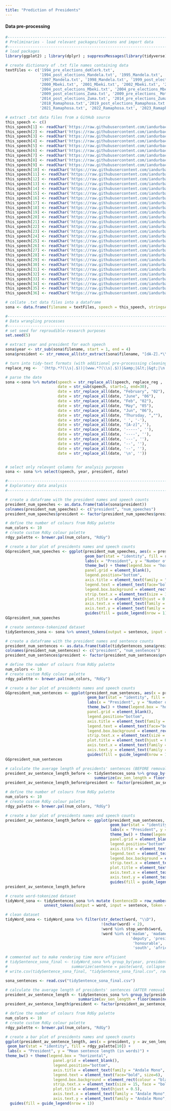```yaml
---
title: "Prediction of Presidents"
---
```


<h4> Data pre-processing </h4> 

```r
#---------------------------------------------------------------------------------------------------------------------------------------------------------
# Preliminaries - load relevant packages/lexicons and import data
#---------------------------------------------------------------------------------------------------------------------------------------------------------
# load packages
library(ggplot2) ; library(dplyr) ; suppressMessages(library(tidyverse)) ; library(tidytext) ; library(stringr) ; library(lubridate); library(textdata); library(keras); library(RColorBrewer)

# create dictionary of .txt file names containing data 
textFiles <- c('1994_pre_elections_deKlerk.txt',
               '1994_post_elections_Mandela.txt', '1995_Mandela.txt', '1996_Mandela.txt', 
               '1997_Mandela.txt', '1998_Mandela.txt', '1999_post_elections_Mandela.txt','1999_pre_elections_Mandela.txt', 
               '2000_Mbeki.txt', '2001_Mbeki.txt', '2002_Mbeki.txt', '2003_Mbeki.txt', 
               '2004_post_elections_Mbeki.txt', '2004_pre_elections_Mbeki.txt', '2005_Mbeki.txt', '2006_Mbeki.txt', '2007_Mbeki.txt', '2008_Mbeki.txt', 
               '2009_post_elections_Zuma.txt', '2009_pre_elections_ Motlanthe.txt', '2010_Zuma.txt', '2011_Zuma.txt', '2012_Zuma.txt', '2013_Zuma.txt', 
               '2014_post_elections_Zuma.txt', '2014_pre_elections_Zuma.txt', '2015_Zuma.txt', '2016_Zuma.txt', '2017_Zuma.txt', 
               '2018_Ramaphosa.txt','2019_post_elections_Ramaphosa.txt', '2019_pre_elections_Ramaphosa.txt', '2020_Ramaphosa.txt', 
               '2021_Ramaphosa.txt', '2022_Ramaphosa.txt', '2023_Ramaphosa.txt')

# extract .txt data files from a GitHub source 
this_speech <- c()
this_speech[1] <- readChar('https://raw.githubusercontent.com/iandurbach/datasci-fi/master/data/sona/1994_post_elections_Mandela.txt', nchars = 27050)
this_speech[2] <- readChar('https://raw.githubusercontent.com/iandurbach/datasci-fi/master/data/sona/1994_pre_elections_deKlerk.txt', nchars = 12786)
this_speech[3] <- readChar('https://raw.githubusercontent.com/iandurbach/datasci-fi/master/data/sona/1995_Mandela.txt', nchars = 39019)
this_speech[4] <- readChar('https://raw.githubusercontent.com/iandurbach/datasci-fi/master/data/sona/1996_Mandela.txt', nchars = 39524)
this_speech[5] <- readChar('https://raw.githubusercontent.com/iandurbach/datasci-fi/master/data/sona/1997_Mandela.txt', nchars = 37489)
this_speech[6] <- readChar('https://raw.githubusercontent.com/iandurbach/datasci-fi/master/data/sona/1998_Mandela.txt', nchars = 45247)
this_speech[7] <- readChar('https://raw.githubusercontent.com/iandurbach/datasci-fi/master/data/sona/1999_post_elections_Mandela.txt', nchars = 34674)
this_speech[8] <- readChar('https://raw.githubusercontent.com/iandurbach/datasci-fi/master/data/sona/1999_pre_elections_Mandela.txt', nchars = 41225)
this_speech[9] <- readChar('https://raw.githubusercontent.com/iandurbach/datasci-fi/master/data/sona/2000_Mbeki.txt', nchars = 37552)
this_speech[10] <- readChar('https://raw.githubusercontent.com/iandurbach/datasci-fi/master/data/sona/2001_Mbeki.txt', nchars = 41719)
this_speech[11] <- readChar('https://raw.githubusercontent.com/iandurbach/datasci-fi/master/data/sona/2002_Mbeki.txt', nchars = 50544)
this_speech[12] <- readChar('https://raw.githubusercontent.com/iandurbach/datasci-fi/master/data/sona/2003_Mbeki.txt', nchars = 58284)
this_speech[13] <- readChar('https://raw.githubusercontent.com/iandurbach/datasci-fi/master/data/sona/2004_post_elections_Mbeki.txt', nchars = 34590)
this_speech[14] <- readChar('https://raw.githubusercontent.com/iandurbach/datasci-fi/master/data/sona/2004_pre_elections_Mbeki.txt', nchars = 39232)
this_speech[15] <- readChar('https://raw.githubusercontent.com/iandurbach/datasci-fi/master/data/sona/2005_Mbeki.txt', nchars = 54635)
this_speech[16] <- readChar('https://raw.githubusercontent.com/iandurbach/datasci-fi/master/data/sona/2006_Mbeki.txt', nchars = 48643)
this_speech[17] <- readChar('https://raw.githubusercontent.com/iandurbach/datasci-fi/master/data/sona/2007_Mbeki.txt', nchars = 48641)
this_speech[18] <- readChar('https://raw.githubusercontent.com/iandurbach/datasci-fi/master/data/sona/2008_Mbeki.txt', nchars = 44907)
this_speech[19] <- readChar('https://raw.githubusercontent.com/iandurbach/datasci-fi/master/data/sona/2009_post_elections_Zuma.txt', nchars = 31101)
this_speech[20] <- readChar('https://raw.githubusercontent.com/iandurbach/datasci-fi/master/data/sona/2009_pre_elections_Motlanthe.txt', nchars = 47157)
this_speech[21] <- readChar('https://raw.githubusercontent.com/iandurbach/datasci-fi/master/data/sona/2010_Zuma.txt', nchars = 26384)
this_speech[22] <- readChar('https://raw.githubusercontent.com/iandurbach/datasci-fi/master/data/sona/2011_Zuma.txt', nchars = 33281)
this_speech[23] <- readChar('https://raw.githubusercontent.com/iandurbach/datasci-fi/master/data/sona/2012_Zuma.txt', nchars = 33376)
this_speech[24] <- readChar('https://raw.githubusercontent.com/iandurbach/datasci-fi/master/data/sona/2013_Zuma.txt', nchars = 36006)
this_speech[25] <- readChar('https://raw.githubusercontent.com/iandurbach/datasci-fi/master/data/sona/2014_post_elections_Zuma.txt', nchars = 29403)
this_speech[26] <- readChar('https://raw.githubusercontent.com/iandurbach/datasci-fi/master/data/sona/2014_pre_elections_Zuma.txt', nchars = 36233)
this_speech[27] <- readChar('https://raw.githubusercontent.com/iandurbach/datasci-fi/master/data/sona/2015_Zuma.txt', nchars = 32860)
this_speech[28] <- readChar('https://raw.githubusercontent.com/iandurbach/datasci-fi/master/data/sona/2016_Zuma.txt', nchars = 32464)
this_speech[29] <- readChar('https://raw.githubusercontent.com/iandurbach/datasci-fi/master/data/sona/2017_Zuma.txt', nchars = 35981)
this_speech[30] <- readChar('https://raw.githubusercontent.com/iandurbach/datasci-fi/master/data/sona/2018_Ramaphosa.txt', nchars = 33290)
this_speech[31] <- readChar('https://raw.githubusercontent.com/iandurbach/datasci-fi/master/data/sona/2019_post_elections_Ramaphosa.txt', nchars = 42112)
this_speech[32] <- readChar('https://raw.githubusercontent.com/iandurbach/datasci-fi/master/data/sona/2019_pre_elections_Ramaphosa.txt', nchars = 56960)
this_speech[33] <- readChar('https://raw.githubusercontent.com/iandurbach/datasci-fi/master/data/sona/2020_Ramaphosa.txt', nchars = 47910)
this_speech[34] <- readChar('https://raw.githubusercontent.com/iandurbach/datasci-fi/master/data/sona/2021_Ramaphosa.txt', nchars = 43352)
this_speech[35] <- readChar('https://raw.githubusercontent.com/iandurbach/datasci-fi/master/data/sona/2022_Ramaphosa.txt', nchars = 52972)
this_speech[36] <- readChar('https://raw.githubusercontent.com/iandurbach/datasci-fi/master/data/sona/2022_Ramaphosa.txt', nchars = 52972)

# collate .txt data files into a dataframe
sona <- data.frame(filename = textFiles, speech = this_speech, stringsAsFactors = FALSE)

```


```r
#---------------------------------------------------------------------------------------------------------------------------------------------------------
# Data wrangling processes
#---------------------------------------------------------------------------------------------------------------------------------------------------------
# set seed for reproudible-research purposes
set.seed(5)

# extract year and president for each speech
sona$year <- str_sub(sona$filename, start = 1, end = 4)
sona$president <- str_remove_all(str_extract(sona$filename, "[dA-Z].*\\."), "\\.")

# turn into tidy-text formats (with additional pre-processsing cleaning)
replace_reg <-  '(http.*?(\\s|.$))|(www.*?(\\s|.$))|&amp;|&lt;|&gt;|\n' # string of unnecessary text to remove

# parse the date 
sona <-sona %>% mutate(speech = str_replace_all(speech, replace_reg , ' '),
                       date = str_sub(speech, start=1, end=30),
                       date = str_replace_all(date, "February", "02"),
                       date = str_replace_all(date, "June", "06"),
                       date = str_replace_all(date, "Feb", "02"),
                       date = str_replace_all(date, "May", "05"),
                       date = str_replace_all(date, "Jun", "06"),
                       date = str_replace_all(date, "Thursday, ",""),
                       date = str_replace_all(date, ' ', '-'),      
                       date = str_replace_all(date, "[A-z]",''),
                       date = str_replace_all(date, '-----', ''),
                       date = str_replace_all(date, '----', ''),
                       date = str_replace_all(date, '---', ''),
                       date = str_replace_all(date, '--', ''),
                       date = str_replace_all(date, '--', ''),
                       date = str_replace_all(date, '\n', ''))


# select only relevant columns for analysis purposes
sona <- sona %>% select(speech, year, president, date)

```



```r
#---------------------------------------------------------------------------------------------------------------------------------------------------------
# Exploratory data analysis
#---------------------------------------------------------------------------------------------------------------------------------------------------------

# create a dataframe with the president names and speech counts
president_num_speeches <- as.data.frame(table(sona$president))
colnames(president_num_speeches) <- c("president", "num_speeches")
president_num_speeches$president <- factor(president_num_speeches$president, levels = c("deKlerk", "Mandela", "Mbeki", "Motlanthe", "Zuma", "Ramaphosa"))

# define the number of colours from RdGy palette
num_colors <- 10
# create custom RdGy colour palette
rdgy_palette <- brewer.pal(num_colors, "RdGy")

# create a bar plot of presidents names and speech counts
GGpresident_num_speeches <- ggplot(president_num_speeches, aes(x = president, y = num_speeches)) +
                                   geom_bar(stat = "identity", fill = rdgy_palette[1]) +
                                   labs(x = "President", y = "Number of speeches") + 
                                   theme_bw() + theme(legend.box = "horizontal",
                                   panel.grid = element_blank(),
                                   legend.position="bottom", 
                                   axis.title = element_text(family = "Andale Mono", face="bold", size=13),
                                   legend.text = element_text(face="bold", size=6),
                                   legend.box.background = element_rect(colour = "black"),
                                   strip.text.x = element_text(size = 15, face = "bold"),
                                   plot.title = element_text(hjust = 0.5),
                                   axis.text.x = element_text(family = "Andale Mono", face="bold", size=11, angle = 55, hjust = 1),
                                   axis.text.y = element_text(family = "Andale Mono", face="bold", size=11)) +
                                   guides(fill = guide_legend(nrow = 1))
GGpresident_num_speeches

```

```r
# create sentence-tokenized dataset
tidySentences_sona <- sona %>% unnest_tokens(output = sentence, input = speech, token = "sentences")  

# create a dataframe with the president names and sentence counts
president_num_sentences <- as.data.frame(table(tidySentences_sona$president))
colnames(president_num_sentences) <- c("president", "num_sentences")
president_num_sentences$president <- factor(president_num_sentences$president, levels = c("deKlerk", "Mandela", "Mbeki", "Motlanthe", "Zuma", "Ramaphosa"))

# define the number of colours from RdGy palette
num_colors <- 10
# create custom RdGy colour palette
rdgy_palette <- brewer.pal(num_colors, "RdGy")

# create a bar plot of presidents names and speech counts
GGpresident_num_sentences <- ggplot(president_num_sentences, aes(x = president, y = num_sentences)) +
                                    geom_bar(stat = "identity", fill = rdgy_palette[8]) +
                                    labs(x = "President", y = "Number of sentences") + 
                                    theme_bw() + theme(legend.box = "horizontal",
                                    panel.grid = element_blank(),
                                    legend.position="bottom", 
                                    axis.title = element_text(family = "Andale Mono", face="bold", size=13),
                                    legend.text = element_text(face="bold", size=6),
                                    legend.box.background = element_rect(colour = "black"),
                                    strip.text.x = element_text(size = 15, face = "bold"),
                                    plot.title = element_text(hjust = 0.5),
                                    axis.text.x = element_text(family = "Andale Mono", face="bold", size=11, angle = 55, hjust = 1),
                                    axis.text.y = element_text(family = "Andale Mono", face="bold", size=11)) +
                                    guides(fill = guide_legend(nrow = 1))
GGpresident_num_sentences

```

```r
# calculate the average length of presidents' sentences (BEFORE removal of stop-words)
president_av_sentence_length_before <- tidySentences_sona %>% group_by(president) %>% select(president, sentence) %>%
                                       summarize(av_sen_length = floor(mean(nchar(sentence)))) 
president_av_sentence_length_before$president <- factor(president_av_sentence_length_before$president, levels = c("deKlerk", "Mandela", "Mbeki", "Motlanthe", "Zuma", "Ramaphosa"))

# define the number of colours from RdGy palette
num_colors <- 10
# create custom RdGy colour palette
rdgy_palette <- brewer.pal(num_colors, "RdGy")

# create a bar plot of presidents names and speech counts
president_av_sentence_length_before <- ggplot(president_num_sentences, aes(x = president, y = num_sentences)) +
                                              geom_bar(stat = "identity", fill = rdgy_palette[10]) +
                                              labs(x = "President", y = "Mean sentence length (in words)") + 
                                              theme_bw() + theme(legend.box = "horizontal",
                                              panel.grid = element_blank(),
                                              legend.position="bottom", 
                                              axis.title = element_text(family = "Andale Mono", face="bold", size=13),
                                              legend.text = element_text(face="bold", size=6),
                                              legend.box.background = element_rect(colour = "black"),
                                              strip.text.x = element_text(size = 15, face = "bold"),
                                              plot.title = element_text(hjust = 0.5),
                                              axis.text.x = element_text(family = "Andale Mono", face="bold", size=11, angle = 55, hjust = 1),
                                              axis.text.y = element_text(family = "Andale Mono", face="bold", size=11)) +
                                              guides(fill = guide_legend(nrow = 1))
president_av_sentence_length_before

```


```r
# create word-tokenized dataset
tidyWord_sona <- tidySentences_sona %>% mutate (sentenceID = row_number()) %>% 
                 unnest_tokens(output = word, input = sentence, token = "words")

# clean dataset 
tidyWord_sona <- tidyWord_sona %>% filter(str_detect(word, "\\D"),                                # retain only all non-digit words
                                          !(nchar(word) < 2),                                     # remove words with excessively short length (< 2 letters)
                                          !word %in% stop_words$word,                             # removal of stop words
                                          !word %in% c('madam', 'madame', 'madames', 'speaker',
                                                       'deputy', 'president', 'senate', 'chief', 
                                                        'honourable', 'member', 'chairperson',
                                                        'south', 'africa', 'african', 'africans')) # remove common words in speech (custom stop word list)

# commented out to make rendering time more efficient
# tidySentence_sona_final <- tidyWord_sona %>% group_by(year, president,date, sentenceID) %>%
#                            summarize(sentence = paste(word, collapse = " "))
# write.csv(tidySentence_sona_final, "tidySentence_sona_final.csv", row.names=FALSE)

sona_sentences <- read.csv("tidySentence_sona_final.csv")

```


```r
# calculate the average length of presidents' sentences (AFTER removal of stop-words)
president_av_sentence_length <- tidySentences_sona %>% group_by(president) %>% select(president, sentence) %>%
                                summarize(av_sen_length = floor(mean(nchar(sentence)))) 
president_av_sentence_length$president <- factor(president_av_sentence_length$president, levels = c("deKlerk", "Mandela", "Mbeki", "Motlanthe", "Zuma", "Ramaphosa"))

# define the number of colours from RdGy palette
num_colors <- 10
# create custom RdGy colour palette
rdgy_palette <- brewer.pal(num_colors, "RdGy")

# create a bar plot of presidents names and speech counts
ggplot(president_av_sentence_length, aes(x = president, y = av_sen_length)) +
 geom_bar(stat = "identity", fill = rdgy_palette[10]) +
 labs(x = "President", y = "Mean sentence length (in words)") + 
theme_bw() + theme(legend.box = "horizontal",
                     panel.grid = element_blank(),
                     legend.position="bottom", 
                     axis.title = element_text(family = "Andale Mono", face="bold", size=13),
                     legend.text = element_text(face="bold", size=6),
                     legend.box.background = element_rect(colour = "black"),
                     strip.text.x = element_text(size = 15, face = "bold"),
                     plot.title = element_text(hjust = 0.5),
                     axis.text.x = element_text(family = "Andale Mono", face="bold", size=11, angle = 55, hjust = 1),
                     axis.text.y = element_text(family = "Andale Mono", face="bold", size=11)) +
  guides(fill = guide_legend(nrow = 1))

```

